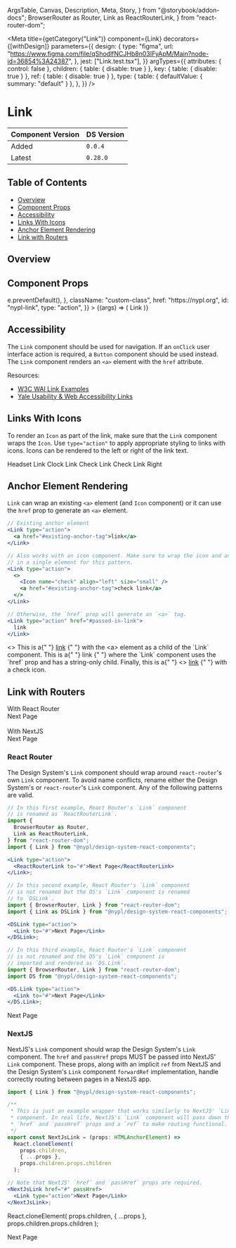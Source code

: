   ArgsTable,
  Canvas,
  Description,
  Meta,
  Story,
} from "@storybook/addon-docs";
  BrowserRouter as Router,
  Link as ReactRouterLink,
} from "react-router-dom";


<Meta
  title={getCategory("Link")}
  component={Link}
  decorators={[withDesign]}
  parameters={{
    design: {
      type: "figma",
      url: "https://www.figma.com/file/qShodlfNCJHb8n03IFyApM/Main?node-id=36854%3A24387",
    },
    jest: ["Link.test.tsx"],
  }}
  argTypes={{
    attributes: { control: false },
    children: { table: { disable: true } },
    key: { table: { disable: true } },
    ref: { table: { disable: true } },
    type: {
      table: { defaultValue: { summary: "default" } },
    },
  }}
/>

# Link

| Component Version | DS Version |
| ----------------- | ---------- |
| Added             | `0.0.4`    |
| Latest            | `0.28.0`   |

## Table of Contents

- [Overview](#overview)
- [Component Props](#component-props)
- [Accessibility](#accessibility)
- [Links With Icons](#links-with-icons)
- [Anchor Element Rendering](#anchor-element-rendering)
- [Link with Routers](#link-with-routers)

## Overview

<Description of={Link} />

## Component Props

<Canvas withToolbar>
  <Story
    name="Link with Controls"
    args={{
      attributes: {
        rel: "nofollow",
        onClick: (e) => e.preventDefault(),
      },
      className: "custom-class",
      href: "https://nypl.org",
      id: "nypl-link",
      type: "action",
    }}
  >
    {(args) => (
      <Link {...args} type={enumValues.getValue(args.type)}>
        Link
      </Link>
    )}
  </Story>
</Canvas>

<ArgsTable story="Link with Controls" />

## Accessibility

The `Link` component should be used for navigation. If an `onClick` user
interface action is required, a `Button` component should be used instead. The
`Link` component renders an `<a>` element with the `href` attribute.

Resources:

- [W3C WAI Link Examples](https://www.w3.org/TR/wai-aria-practices-1.1/examples/link/link.html)
- [Yale Usability & Web Accessibility Links](https://usability.yale.edu/web-accessibility/articles/links)

## Links With Icons

To render an `Icon` as part of the link, make sure that the `Link` component
wraps the `Icon`. Use `type="action"` to apply appropriate styling to
links with icons. Icons can be rendered to the left or right of the link text.

<Canvas>
  <Story name="With Icons">
    <VStack spacing="xs" align="flex-start">
      <Link type="action" href="#passed-in-link">
        <Icon name="headset" align="left" size="small" />
        Headset Link
      </Link>
      <Link type="action" href="#passed-in-link">
        <Icon name="clock" align="left" size="small" />
        Clock Link
      </Link>
      <Link type="action" href="#passed-in-link">
        <Icon name="check" align="left" size="small" />
        Check Link
      </Link>
      <Link type="action" href="#passed-in-link-right">
        Check Link Right
        <Icon name="check" align="right" size="small" />
      </Link>
    </VStack>
  </Story>
</Canvas>

## Anchor Element Rendering

`Link` can wrap an existing `<a>` element (and `Icon` component) or it
can use the `href` prop to generate an `<a>` element.

```jsx
// Existing anchor element
<Link type="action">
  <a href="#existing-anchor-tag">link</a>
</Link>

// Also works with an icon component. Make sure to wrap the icon and anchor
// in a single element for this pattern.
<Link type="action">
  <>
    <Icon name="check" align="left" size="small" />
    <a href="#existing-anchor-tag">check link</a>
  </>
</Link>

// Otherwise, the `href` prop will generate an `<a>` tag.
<Link type="action" href="#passed-in-link">
  link
</Link>
```

<Canvas>
  <Story name="Anchor Element Rendering">
    <>
      This is a{" "}
      <Link type="action">
        <a href="#existing-anchor-tag">link</a>
      </Link>{" "}
      with the &lt;a&gt; element as a child of the `Link` component. This is a{" "}
      <Link type="action" href="#passed-in-link">
        link
      </Link>{" "}
      where the `Link` component uses the `href` prop and has a string-only
      child. Finally, this is a{" "}
      <Link type="action">
        <>
          <Icon name="check" align="left" size="small" />
          <a href="#existing-anchor-tag">link</a>
        </>
      </Link>{" "}
      with a check icon.
    </>
  </Story>
</Canvas>

## Link with Routers

<Canvas>
  <Story name="Link with Routers">
    <div>With React Router</div>
    <Router>
      <Link type="action">
        <ReactRouterLink to="#">Next Page</ReactRouterLink>
      </Link>
    </Router>
    <br />
    <br />
    <div>With NextJS</div>
    <NextJsLink href="#" passHref>
      <Link type="action">Next Page</Link>
    </NextJsLink>
  </Story>
</Canvas>

### React Router

The Design System's `Link` component should wrap around `react-router`'s own
`Link` component. To avoid name conflicts, rename either the Design System's
or `react-router`'s `Link` component. Any of the following patterns are valid.

```jsx
// In this first example, React Router's `Link` component
// is renamed as `ReactRouterLink`.
import {
  BrowserRouter as Router,
  Link as ReactRouterLink,
} from "react-router-dom";
import { Link } from "@nypl/design-system-react-components";

<Link type="action">
  <ReactRouterLink to="#">Next Page</ReactRouterLink>
</Link>;

// In this second example, React Router's `Link` component
// is not renamed but the DS's `Link` component is renamed
// to `DSLink`.
import { BrowserRouter, Link } from "react-router-dom";
import { Link as DSLink } from "@nypl/design-system-react-components";

<DSLink type="action">
  <Link to="#">Next Page</Link>
</DSLink>;

// In this third example, React Router's `Link` component
// is not renamed and the DS's `Link` component is
// imported and rendered as `DS.Link`.
import { BrowserRouter, Link } from "react-router-dom";
import DS from "@nypl/design-system-react-components";

<DS.Link type="action">
  <Link to="#">Next Page</Link>
</DS.Link>;
```

<Canvas>
  <DSProvider>
    <Router>
      <Link type="action">
        <ReactRouterLink to="#">Next Page</ReactRouterLink>
      </Link>
    </Router>
  </DSProvider>
</Canvas>

### NextJS

NextJS's `Link` component should wrap the Design System's `Link` component.
The `href` and `passHref` props MUST be passed into NextJS' `Link` component.
These props, along with an implicit `ref` from NextJS and the Design System's
`Link` component `forwardRef` implementation, handle correctly routing between
pages in a NextJS app.

```jsx
import { Link } from "@nypl/design-system-react-components";

/**
 * This is just an example wrapper that works similarly to NextJS' `Link`
 * component. In real life, NextJS's `Link` component will pass down the
 * `href` and `passHref` props and a `ref` to make routing functional.
 */
export const NextJsLink = (props: HTMLAnchorElement) =>
  React.cloneElement(
    props.children,
    { ...props },
    props.children.props.children
  );

// Note that NextJS' `href` and `passHref` props are required.
<NextJsLink href="#" passHref>
  <Link type="action">Next Page</Link>
</NextJsLink>;
```

  React.cloneElement(
    props.children,
    { ...props },
    props.children.props.children
  );

<Canvas>
  <DSProvider>
    <NextJsLink href="#" passHref>
      <Link type="action">Next Page</Link>
    </NextJsLink>
  </DSProvider>
</Canvas>
